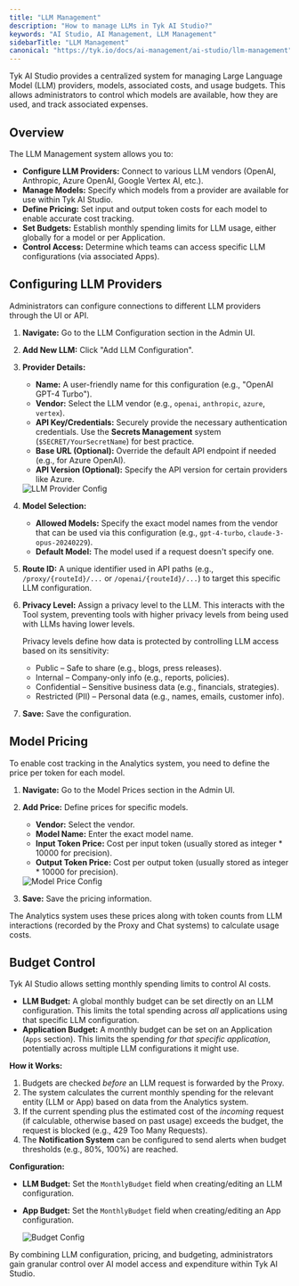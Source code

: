 ```yaml
---
title: "LLM Management"
description: "How to manage LLMs in Tyk AI Studio?"
keywords: "AI Studio, AI Management, LLM Management"
sidebarTitle: "LLM Management"
canonical: "https://tyk.io/docs/ai-management/ai-studio/llm-management"
---
```


Tyk AI Studio provides a centralized system for managing Large Language Model (LLM) providers, models, associated costs, and usage budgets. This allows administrators to control which models are available, how they are used, and track associated expenses.

## Overview

The LLM Management system allows you to:

*   **Configure LLM Providers:** Connect to various LLM vendors (OpenAI, Anthropic, Azure OpenAI, Google Vertex AI, etc.).
*   **Manage Models:** Specify which models from a provider are available for use within Tyk AI Studio.
*   **Define Pricing:** Set input and output token costs for each model to enable accurate cost tracking.
*   **Set Budgets:** Establish monthly spending limits for LLM usage, either globally for a model or per Application.
*   **Control Access:** Determine which teams can access specific LLM configurations (via associated Apps).

## Configuring LLM Providers

Administrators can configure connections to different LLM providers through the UI or API.

1.  **Navigate:** Go to the LLM Configuration section in the Admin UI.
2.  **Add New LLM:** Click "Add LLM Configuration".
3.  **Provider Details:**
    *   **Name:** A user-friendly name for this configuration (e.g., "OpenAI GPT-4 Turbo").
    *   **Vendor:** Select the LLM vendor (e.g., `openai`, `anthropic`, `azure`, `vertex`).
    *   **API Key/Credentials:** Securely provide the necessary authentication credentials. Use the **Secrets Management** system (`$SECRET/YourSecretName`) for best practice.
    *   **Base URL (Optional):** Override the default API endpoint if needed (e.g., for Azure OpenAI).
    *   **API Version (Optional):** Specify the API version for certain providers like Azure.
    
    <img src="/img/ai-management/llm-provider-config.png" alt="LLM Provider Config" />

4.  **Model Selection:**
    *   **Allowed Models:** Specify the exact model names from the vendor that can be used via this configuration (e.g., `gpt-4-turbo`, `claude-3-opus-20240229`).
    *   **Default Model:** The model used if a request doesn't specify one.

5.  **Route ID:** A unique identifier used in API paths (e.g., `/proxy/{routeId}/...` or `/openai/{routeId}/...`) to target this specific LLM configuration.

6.  **Privacy Level:** Assign a privacy level to the LLM. This interacts with the Tool system, preventing tools with higher privacy levels from being used with LLMs having lower levels.

    Privacy levels define how data is protected by controlling LLM access based on its sensitivity:
    - Public – Safe to share (e.g., blogs, press releases).
    - Internal – Company-only info (e.g., reports, policies).
    - Confidential – Sensitive business data (e.g., financials, strategies).
    - Restricted (PII) – Personal data (e.g., names, emails, customer info).

7.  **Save:** Save the configuration.

## Model Pricing

To enable cost tracking in the Analytics system, you need to define the price per token for each model.

1.  **Navigate:** Go to the Model Prices section in the Admin UI.
2.  **Add Price:** Define prices for specific models.
    *   **Vendor:** Select the vendor.
    *   **Model Name:** Enter the exact model name.
    *   **Input Token Price:** Cost per input token (usually stored as integer * 10000 for precision).
    *   **Output Token Price:** Cost per output token (usually stored as integer * 10000 for precision).

    <img src="/img/ai-management/llm-model-price-config.png" alt="Model Price Config" />

3.  **Save:** Save the pricing information.

The Analytics system uses these prices along with token counts from LLM interactions (recorded by the Proxy and Chat systems) to calculate usage costs.

## Budget Control

Tyk AI Studio allows setting monthly spending limits to control AI costs.

*   **LLM Budget:** A global monthly budget can be set directly on an LLM configuration. This limits the total spending across *all* applications using that specific LLM configuration.
*   **Application Budget:** A monthly budget can be set on an Application (`Apps` section). This limits the spending *for that specific application*, potentially across multiple LLM configurations it might use.

**How it Works:**

1.  Budgets are checked *before* an LLM request is forwarded by the Proxy.
2.  The system calculates the current monthly spending for the relevant entity (LLM or App) based on data from the Analytics system.
3.  If the current spending plus the estimated cost of the *incoming* request (if calculable, otherwise based on past usage) exceeds the budget, the request is blocked (e.g., 429 Too Many Requests).
4.  The **Notification System** can be configured to send alerts when budget thresholds (e.g., 80%, 100%) are reached.

**Configuration:**

*   **LLM Budget:** Set the `MonthlyBudget` field when creating/editing an LLM configuration.
*   **App Budget:** Set the `MonthlyBudget` field when creating/editing an App configuration.

    <img src="/img/ai-management/llm-budget-config.png" alt="Budget Config" />

By combining LLM configuration, pricing, and budgeting, administrators gain granular control over AI model access and expenditure within Tyk AI Studio.
